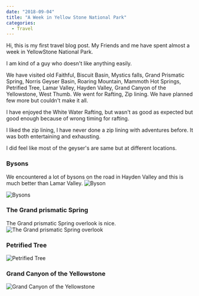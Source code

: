 ```yaml
---
date: "2018-09-04"
title: "A Week in Yellow Stone National Park"
categories:
  - Travel
---
```


Hi, this is my first travel blog post. My Friends and me have spent almost a week in YellowStone National Park.

I am kind of a guy who doesn't like anything easily.

We have visited old Faithful, Biscuit Basin, Mystics falls, Grand Prismatic Spring, Norris Geyser Basin,
Roaring Mountain, Mammoth Hot Springs, Petrified Tree, Lamar Valley, Hayden Valley, Grand Canyon of the Yellowstone,
West Thumb. We went for Rafting, Zip lining. We have planned few more but couldn't make it all.

I have enjoyed the White Water Rafting, but wasn't as good as expected but good enough
because of wrong timing for rafting.

I liked the zip lining, I have never done a zip lining with adventures before. It was both entertaining and exhausting.

I did feel like most of the geyser's are same but at different locations.

### Bysons
We encountered a lot of bysons on the road in Hayden Valley and this is much better than Lamar Valley.
![Byson](./byson.png)

![Bysons](./bysons-group.png)

### The Grand prismatic Spring
The Grand prismatic Spring overlook is nice.
![The Grand prismatic Spring overlook](./grand-prismatic.png)

### Petrified Tree
![Petrified Tree](./petrified-tree.png)

### Grand Canyon of the Yellowstone
![Grand Canyon of the Yellowstone](./falls.png)